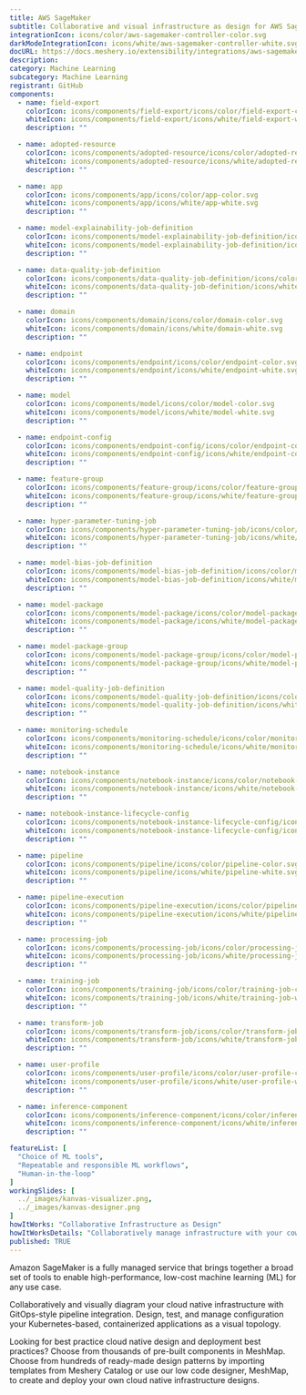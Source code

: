 ```yaml
---
title: AWS SageMaker
subtitle: Collaborative and visual infrastructure as design for AWS SageMaker
integrationIcon: icons/color/aws-sagemaker-controller-color.svg
darkModeIntegrationIcon: icons/white/aws-sagemaker-controller-white.svg
docURL: https://docs.meshery.io/extensibility/integrations/aws-sagemaker-controller
description: 
category: Machine Learning
subcategory: Machine Learning
registrant: GitHub
components:
  - name: field-export
    colorIcon: icons/components/field-export/icons/color/field-export-color.svg
    whiteIcon: icons/components/field-export/icons/white/field-export-white.svg
    description: ""

  - name: adopted-resource
    colorIcon: icons/components/adopted-resource/icons/color/adopted-resource-color.svg
    whiteIcon: icons/components/adopted-resource/icons/white/adopted-resource-white.svg
    description: ""

  - name: app
    colorIcon: icons/components/app/icons/color/app-color.svg
    whiteIcon: icons/components/app/icons/white/app-white.svg
    description: ""

  - name: model-explainability-job-definition
    colorIcon: icons/components/model-explainability-job-definition/icons/color/model-explainability-job-definition-color.svg
    whiteIcon: icons/components/model-explainability-job-definition/icons/white/model-explainability-job-definition-white.svg
    description: ""

  - name: data-quality-job-definition
    colorIcon: icons/components/data-quality-job-definition/icons/color/data-quality-job-definition-color.svg
    whiteIcon: icons/components/data-quality-job-definition/icons/white/data-quality-job-definition-white.svg
    description: ""

  - name: domain
    colorIcon: icons/components/domain/icons/color/domain-color.svg
    whiteIcon: icons/components/domain/icons/white/domain-white.svg
    description: ""

  - name: endpoint
    colorIcon: icons/components/endpoint/icons/color/endpoint-color.svg
    whiteIcon: icons/components/endpoint/icons/white/endpoint-white.svg
    description: ""

  - name: model
    colorIcon: icons/components/model/icons/color/model-color.svg
    whiteIcon: icons/components/model/icons/white/model-white.svg
    description: ""

  - name: endpoint-config
    colorIcon: icons/components/endpoint-config/icons/color/endpoint-config-color.svg
    whiteIcon: icons/components/endpoint-config/icons/white/endpoint-config-white.svg
    description: ""

  - name: feature-group
    colorIcon: icons/components/feature-group/icons/color/feature-group-color.svg
    whiteIcon: icons/components/feature-group/icons/white/feature-group-white.svg
    description: ""

  - name: hyper-parameter-tuning-job
    colorIcon: icons/components/hyper-parameter-tuning-job/icons/color/hyper-parameter-tuning-job-color.svg
    whiteIcon: icons/components/hyper-parameter-tuning-job/icons/white/hyper-parameter-tuning-job-white.svg
    description: ""

  - name: model-bias-job-definition
    colorIcon: icons/components/model-bias-job-definition/icons/color/model-bias-job-definition-color.svg
    whiteIcon: icons/components/model-bias-job-definition/icons/white/model-bias-job-definition-white.svg
    description: ""

  - name: model-package
    colorIcon: icons/components/model-package/icons/color/model-package-color.svg
    whiteIcon: icons/components/model-package/icons/white/model-package-white.svg
    description: ""

  - name: model-package-group
    colorIcon: icons/components/model-package-group/icons/color/model-package-group-color.svg
    whiteIcon: icons/components/model-package-group/icons/white/model-package-group-white.svg
    description: ""

  - name: model-quality-job-definition
    colorIcon: icons/components/model-quality-job-definition/icons/color/model-quality-job-definition-color.svg
    whiteIcon: icons/components/model-quality-job-definition/icons/white/model-quality-job-definition-white.svg
    description: ""

  - name: monitoring-schedule
    colorIcon: icons/components/monitoring-schedule/icons/color/monitoring-schedule-color.svg
    whiteIcon: icons/components/monitoring-schedule/icons/white/monitoring-schedule-white.svg
    description: ""

  - name: notebook-instance
    colorIcon: icons/components/notebook-instance/icons/color/notebook-instance-color.svg
    whiteIcon: icons/components/notebook-instance/icons/white/notebook-instance-white.svg
    description: ""

  - name: notebook-instance-lifecycle-config
    colorIcon: icons/components/notebook-instance-lifecycle-config/icons/color/notebook-instance-lifecycle-config-color.svg
    whiteIcon: icons/components/notebook-instance-lifecycle-config/icons/white/notebook-instance-lifecycle-config-white.svg
    description: ""

  - name: pipeline
    colorIcon: icons/components/pipeline/icons/color/pipeline-color.svg
    whiteIcon: icons/components/pipeline/icons/white/pipeline-white.svg
    description: ""

  - name: pipeline-execution
    colorIcon: icons/components/pipeline-execution/icons/color/pipeline-execution-color.svg
    whiteIcon: icons/components/pipeline-execution/icons/white/pipeline-execution-white.svg
    description: ""

  - name: processing-job
    colorIcon: icons/components/processing-job/icons/color/processing-job-color.svg
    whiteIcon: icons/components/processing-job/icons/white/processing-job-white.svg
    description: ""

  - name: training-job
    colorIcon: icons/components/training-job/icons/color/training-job-color.svg
    whiteIcon: icons/components/training-job/icons/white/training-job-white.svg
    description: ""

  - name: transform-job
    colorIcon: icons/components/transform-job/icons/color/transform-job-color.svg
    whiteIcon: icons/components/transform-job/icons/white/transform-job-white.svg
    description: ""

  - name: user-profile
    colorIcon: icons/components/user-profile/icons/color/user-profile-color.svg
    whiteIcon: icons/components/user-profile/icons/white/user-profile-white.svg
    description: ""

  - name: inference-component
    colorIcon: icons/components/inference-component/icons/color/inference-component-color.svg
    whiteIcon: icons/components/inference-component/icons/white/inference-component-white.svg
    description: ""

featureList: [
  "Choice of ML tools",
  "Repeatable and responsible ML workflows",
  "Human-in-the-loop"
]
workingSlides: [
  ../_images/kanvas-visualizer.png,
  ../_images/kanvas-designer.png
]
howItWorks: "Collaborative Infrastructure as Design"
howItWorksDetails: "Collaboratively manage infrastructure with your coworkers synchronously sharing the same designs."
published: TRUE
---
```

<p>
Amazon SageMaker is a fully managed service that brings together a broad set of tools to enable high-performance, low-cost machine learning (ML) for any use case.
</p>
<p>
    Collaboratively and visually diagram your cloud native infrastructure with GitOps-style pipeline integration. Design, test, and manage configuration your Kubernetes-based, containerized applications as a visual topology.
</p>
<p>
    Looking for best practice cloud native design and deployment best practices? Choose from thousands of pre-built components in MeshMap. Choose from hundreds of ready-made design patterns by importing templates from Meshery Catalog or use our low code designer, MeshMap, to create and deploy your own cloud native infrastructure designs.
</p>
